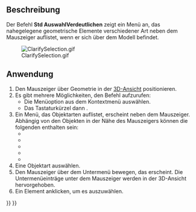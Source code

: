 <languages/>

{{Docnav/de
|[[Std_Measure/de|Messen]]
|[[Std_UnitsCalculator/de|Einheitenrechner]]
|[[Std_Tools_Menu/de|Std Menü Werkzeuge]]
|IconL=Std_Measure.svg
|IconR=Std_UnitsCalculator.svg
|IconC=Freecad.svg
}}

{{GuiCommand/de
|Name=Std ClarifySelection
|Name/de=Std AuswahlVerdeutlichen
|MenuLocation=Werkzeuge → Clarify Selection
|Workbenches=Alle
|Version=1.1
|SeeAlso=[[Selection_View/de|Auswahlansicht]]
}}

<span id="Description"></span>
==Beschreibung==

Der Befehl '''Std AuswahlVerdeutlichen''' zeigt ein Menü an, das nahegelegene geometrische Elemente verschiedener Art neben dem Mauszeiger auflistet, wenn er sich über dem Modell befindet.

[[File:ClarifySelection.gif]]

<span id="Usage"></span>
==Anwendung==

# Den Mauszeiger über Geometrie in der [[3D_View/de|3D-Ansicht]] positionieren.
# Es gibt mehrere Möglichkeiten, den Befehl aufzurufen:
#* Die Menüoption {{MenuCommand|Werkzeuge → Auswahl verdeutlichen}} aus dem Kontextmenü auswählen.
#* Das Tastaturkürzel {{KEY|G}} dann {{KEY|G}}.
# Ein Menü, das Objektarten auflistet, erscheint neben dem Mauszeiger. Abhängig von den Objekten in der Nähe des Mauszeigers können die folgenden enthalten sein:
#* {{MenuCommand|Objekte}}
#* {{MenuCommand|Flächen}}
#* {{MenuCommand|Kanten}}
#* {{MenuCommand|Knoten}}
#* {{MenuCommand|Andere}}
# Eine Objektart auswählen.
# Den Mauszeiger über dem Untermenü bewegen, das erscheint. Die Untermenüeinträge unter dem Mauszeiger werden in der 3D-Ansicht hervorgehoben.
# Ein Element anklicken, um es auszuwählen.


{{Docnav/de
|[[Std_Measure/de|Messen]]
|[[Std_UnitsCalculator/de|Einheitenrechner]]
|[[Std_Tools_Menu/de|Std Menü Werkzeuge]]
|IconL=Std_Measure.svg
|IconR=Std_UnitsCalculator.svg
|IconC=Freecad.svg
}}

{{Std_Base_navi{{#translation:}}}}
{{Userdocnavi{{#translation:}}}}